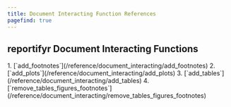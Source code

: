 ```yaml
---
title: Document Interacting Function References
pagefind: true
---
```



## reportifyr Document Interacting Functions

<Steps>
1. [`add_footnotes`](/reference/document_interacting/add_footnotes)
2. [`add_plots`](/reference/document_interacting/add_plots)
3. [`add_tables`](/reference/document_interacting/add_tables)
4. [`remove_tables_figures_footnotes`](/reference/document_interacting/remove_tables_figures_footnotes)
</Steps>
